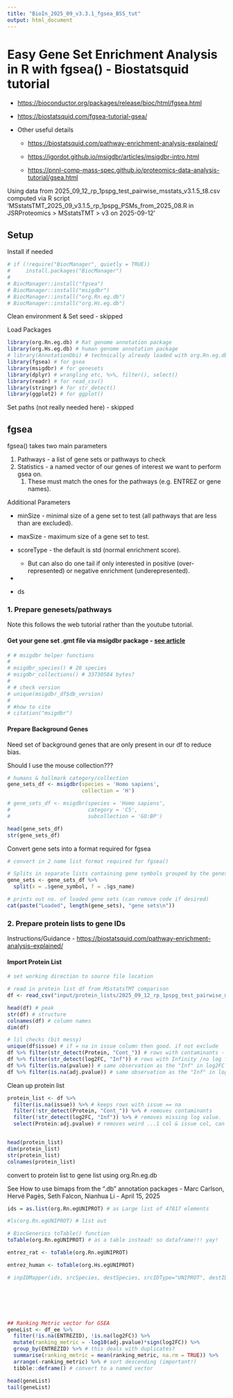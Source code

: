 ```yaml
---
title: "BioIn_2025_09_v3.3.1_fgsea_BSS_tut"
output: html_document
---
```


# **Easy Gene Set Enrichment Analysis in R with fgsea() - Biostatsquid tutorial**

-   <https://bioconductor.org/packages/release/bioc/html/fgsea.html>

-   <https://biostatsquid.com/fgsea-tutorial-gsea/>

-   Other useful details

    -   <https://biostatsquid.com/pathway-enrichment-analysis-explained/>

    -   <https://igordot.github.io/msigdbr/articles/msigdbr-intro.html>

    -   <https://pnnl-comp-mass-spec.github.io/proteomics-data-analysis-tutorial/gsea.html>

Using data from 2025_09_12_rp_1pspg_test_pairwise_msstats_v3.1.5_t8.csv computed via R script 'MSstatsTMT_2025_09_v3.1.5_rp_1pspg_PSMs_from_2025_08.R in JSRProteomics \> MSstatsTMT \> v3 on 2025-09-12'

## Setup

Install if needed

```r
# if (!require("BiocManager", quietly = TRUE))
#     install.packages("BiocManager")
# 
# BiocManager::install("fgsea")
# BiocManager::install("msigdbr")
# BiocManager::install("org.Rn.eg.db")
# BiocManager::install("org.Hs.eg.db")
```

Clean environment & Set seed - skipped

Load Packages

```r
library(org.Rn.eg.db) # Rat genome annotation package
library(org.Hs.eg.db) # human genome annotation package
# library(AnnotationDbi) # technically already loaded with org.Rn.eg.db 
library(fgsea) # for gsea 
library(msigdbr) # for genesets
library(dplyr) # wrangling etc, %>%, filter(), select()
library(readr) # for read_csv()
library(stringr) # for str_detect()
library(ggplot2) # for ggplot()
```

Set paths (not really needed here) - skipped

## fgsea

fgsea() takes two main parameters

1.  Pathways - a list of gene sets or pathways to check
2.  Statistics - a named vector of our genes of interest we want to perform gsea on.
    1.  These must match the ones for the pathways (e.g. ENTREZ or gene names).

Additional Parameters

-   minSize - minimal size of a gene set to test (all pathways that are less than are excluded).

-   maxSize - maximum size of a gene set to test.

-   scoreType - the default is std (normal enrichment score).

    -   But can also do one tail if only interested in positive (over-represented) or negative enrichment (underepresented).

-   

-   ds

### 1. Prepare genesets/pathways

Note this follows the web tutorial rather than the youtube tutorial.

#### Get your gene set .gmt file via msigdbr package - [see article](https://igordot.github.io/msigdbr/articles/msigdbr-intro.html)

```r
# # msigdbr helper functions
# 
# msigdbr_species() # 20 species
# msigdbr_collections() # 33730584 bytes?
# 
# # check version
# unique(msigdbr_df$db_version)
# 
# #how to cite
# citation("msigdbr")

```

#### Prepare Background Genes

Need set of background genes that are only present in our df to reduce bias.

Should I use the mouse collection???

```r
# humans & hallmark category/collection
gene_sets_df <- msigdbr(species = 'Homo sapiens',
                        collection = 'H')

# gene_sets_df <- msigdbr(species = 'Homo sapiens',
#                         category = 'C5',
#                         subcollection = 'GO:BP')

head(gene_sets_df)
str(gene_sets_df)
```

Convert gene sets into a format required for fgsea

```r
# convert in 2 name list format required for fgsea()

# Splits in separate lists containing gene symbols grouped by the geneset name (gs_name)
gene_sets <- gene_sets_df %>%
  split(x = .$gene_symbol, f = .$gs_name)

# prints out no. of loaded gene sets (can remove code if desired)
cat(paste("Loaded", length(gene_sets), "gene sets\n"))
```

### 2. Prepare protein lists to gene IDs

Instructions/Guidance - <https://biostatsquid.com/pathway-enrichment-analysis-explained/>

#### Import Protein List

```r
# set working direction to source file location

# read in protein list df from MSstatsTMT comparison
df <- read_csv("input/protein_lists/2025_09_12_rp_1pspg_test_pairwise_msstats_v3.1.5_t8.csv")
```

```r
head(df) # peak
str(df) # structure
colnames(df) # column names
dim(df)

# lil checks (bit messy)
unique(df$issue) # if = na in issue column then good. if not exclude
df %>% filter(str_detect(Protein, "Cont_")) # rows with contaminants - to exlude
df %>% filter(str_detect(log2FC, "Inf")) # rows with Infinity /no log fold - to exclude
df %>% filter(is.na(pvalue)) # same observation as the "Inf" in log2FC
df %>% filter(is.na(adj.pvalue)) # same observation as the "Inf" in log2FC
```

Clean up protein list

```r
protein_list <- df %>%
  filter(is.na(issue)) %>% # keeps rows with issue == na
  filter(!str_detect(Protein, "Cont_")) %>% # removes contaminants 
  filter(!str_detect(log2FC, "Inf")) %>% # removes missing log value. 
  select(Protein:adj.pvalue) # removes weird ...1 col & issue col, can prob skip this...


head(protein_list)
dim(protein_list)
str(protein_list)
colnames(protein_list)
```

convert to protein list to gene list using org.Rn.eg.db

See How to use bimaps from the ".db" annotation packages - Marc Carlson, Hervé Pagès, Seth Falcon, Nianhua Li  - April 15, 2025

```r
ids = as.list(org.Rn.egUNIPROT) # as Large list of 47817 elements

#ls(org.Rn.egUNIPROT) # list out 

# BiocGenerics toTable() function 
toTable(org.Rn.egUNIPROT) # as a table instead! so dataframe!!! yay!

entrez_rat <- toTable(org.Rn.egUNIPROT)

entrez_human <- toTable(org.Hs.egUNIPROT)

# inpIDMapper(ids, srcSpecies, destSpecies, srcIDType="UNIPROT", destIDType="EG", keepMultGeneMatches=FALSE, keepMultProtMatches=FALSE, keepMultDestIDMatches = TRUE

```

```r


```

```r

```

\
\

```r
## Ranking Metric vector for GSEA
geneList <- df_ee %>%
  filter(!is.na(ENTREZID), !is.na(log2FC)) %>%
  mutate(ranking_metric = -log10(adj.pvalue)*sign(log2FC)) %>%
  group_by(ENTREZID) %>% # this deals with duplicates?
  summarise(ranking_metric = mean(ranking_metric, na.rm = TRUE)) %>%
  arrange(-ranking_metric) %>% # sort descending (important!)
  tibble::deframe() # convert to a named vector

head(geneList)
tail(geneList)
```
